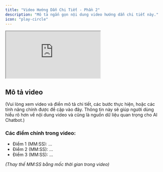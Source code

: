 ```yaml
---
title: "Video Hướng Dẫn Chi Tiết - Phần 2"
description: "Mô tả ngắn gọn nội dung video hướng dẫn chi tiết này."
icon: "play-circle"
---
```


<div style={{ position: 'relative', paddingBottom: '56.25%', height: '0', overflow: 'hidden', marginBottom: '1.5rem' }}>
  <iframe 
    style={{ position: 'absolute', top: '0', left: '0', width: '100%', height: '100%', border: '0' }}
    src="https://www.youtube.com/embed/ujsctZ2SEw8"
    title="YouTube video player"
    allow="accelerometer; autoplay; clipboard-write; encrypted-media; gyroscope; picture-in-picture; web-share"
    allowFullScreen
  ></iframe>
</div>

## Mô tả video

(Vui lòng xem video và điền mô tả chi tiết, các bước thực hiện, hoặc các tính năng chính được đề cập vào đây. Thông tin này sẽ giúp người dùng hiểu rõ hơn về nội dung video và cũng là nguồn dữ liệu quan trọng cho AI Chatbot.)

### Các điểm chính trong video:
- Điểm 1 (MM:SS): ...
- Điểm 2 (MM:SS): ...
- Điểm 3 (MM:SS): ...

*(Thay thế MM:SS bằng mốc thời gian trong video)*

